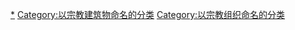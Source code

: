 {{Wikipedia category|hidden=yes|container=yes}}
{{Eponymous category}}

[[Category:佛寺|*]]
[[Category:以宗教建筑物命名的分类|Category:以宗教建筑物命名的分类]]
[[Category:以宗教组织命名的分类|Category:以宗教组织命名的分类]]